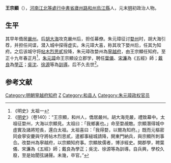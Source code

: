 '''王宗顯'''（{{bd|？||？|catIdx=W}}），[[河南江北等處行中書省|河南江北等處行中書省]][[廬州路|廬州路]][[和州|和州]][[烏江縣|烏江縣]]人，元末[[明|明]]初政治人物。

==生平==
其早年僑居[[嚴州|嚴州]]。后[[胡大海|胡大海]]攻克嚴州后，担任幕僚。朱元璋征讨[[婺州|婺州]]时，胡大海引荐，并担任间谍，潜入城中探得虚实。朱元璋大喜，称其攻下婺州后，任其为知府。之后该城守将[[帖木烈思貳|帖木烈思貳]]投降，朱元璋改婺州為[[寧越府|寧越府]]，由王宗顯任知府。至正十九年春正月<ref>《明史》太祖一</ref>，[[朱元璋|朱元璋]]命王宗顯设立郡学，聘任[[葉儀|葉儀]]、[[宋濂|宋濂]]為《五經》師；[[戴良|戴良]]為[[學正|學正]]；[[吳沈|吳沈]]、[[徐源|徐源]]等為[[訓導|訓導]]。后不久去世<ref>《[[明史|明史]]》（卷140）：“王宗顯，和州人，僑居嚴州。胡大海克嚴，禮致幕中。太祖征婺州，大海以宗顯見。太祖曰：「我鄉裏也。」命至婺覘敵。宗顯潛得城中虛實及諸將短長，還白太祖。太祖喜曰：「我得婺，以爾為知府。」既而元樞密同僉寧安慶與守將帖木烈思貳，遣都事縋城請降，開東門納兵，與宗顯所刺事合。改婺州為寧越府，以宗顯知府事。宗顯故儒者，博涉經史。開郡學，聘葉儀、宋濂為《五經》師；戴良為學正；吳沈、徐源等為訓導。自兵興，學校久廢，至是始聞弦誦聲。未幾，卒官。”</ref>。

==参考文献==
{{wikisource|明史/卷140}}
<div class="references-small">
<references />
</div>

{{start box}}
{{s-off}}
{{s-before|[[僧住|僧住]]|婺州路達魯花赤}}
{{s-title|rows=2|明朝寧越府知府|龍鳳年間}}
{{s-after|rows=2|[[高昇_(明朝)|高昇]]|金華府知府}}
{{s-before|[[陳以實|陳以實]]|婺州路總管}}
{{end box}}

{{明朝人物小作品}}

[[Category:明朝寧越府知府|Category:明朝寧越府知府]]
[[Category:王姓|Z]]
[[Category:和县人|Category:和县人]]
[[Category:朱元璋政权官员|Category:朱元璋政权官员]]